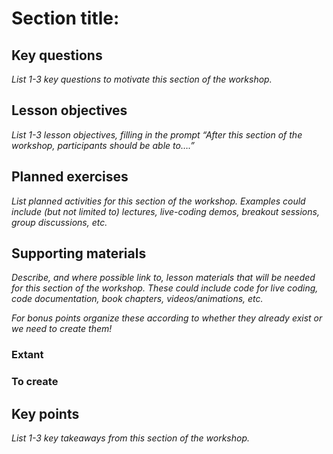 # Section title:

## Key questions

_List 1-3 key questions to motivate this section of the workshop._

## Lesson objectives

_List 1-3 lesson objectives, filling in the prompt "After this section of the workshop, participants should be able to...."_

## Planned exercises

_List planned activities for this section of the workshop. Examples could include (but not limited to) lectures, live-coding demos, breakout sessions, group discussions, etc._

## Supporting materials

_Describe, and where possible link to, lesson materials that will be needed for this section of the workshop. These could include code for live coding, code documentation, book chapters, videos/animations, etc._

_For bonus points organize these according to whether they already exist or we need to create them!_

### Extant

### To create

## Key points

_List 1-3 key takeaways from this section of the workshop._